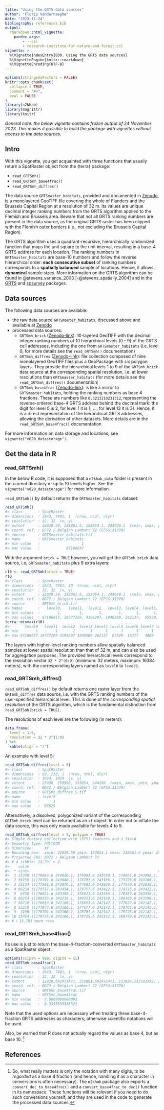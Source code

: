 ```yaml
---
title: "Using the GRTS data sources"
author: "Floris Vanderhaeghe"
date: "2023-11-24"
bibliography: references.bib
output: 
  rmarkdown::html_vignette:
    pandoc_args:
        - --csl
        - research-institute-for-nature-and-forest.csl
vignette: >
  %\VignetteIndexEntry{030. Using the GRTS data sources}
  %\VignetteEngine{knitr::rmarkdown}
  %\VignetteEncoding{UTF-8}
---
```


```r
options(stringsAsFactors = FALSE)
knitr::opts_chunk$set(
  collapse = TRUE,
  comment = "#>",
  eval = FALSE
)
library(n2khab)
library(magrittr)
library(knitr)
```

_General note: the below vignette contains frozen output of 24 November 2023._
_This makes it possible to build the package with vignettes without access to the data sources._

## Intro

With this vignette, you get acquainted with three functions that usually return a SpatRaster object from the {terra} package:

- `read_GRTSmh()`
- `read_GRTSmh_base4frac()`
- `read_GRTSmh_diffres()`

The data source `GRTSmaster_habitats`, provided and documented in [Zenodo](https://doi.org/10.5281/zenodo.2611233), is a monolayered GeoTIFF file covering the whole of Flanders and the Brussels Capital Region at a resolution of 32 m.
Its values are unique decimal integer ranking numbers from the GRTS algorithm applied to the Flemish and Brussels area.
Beware that not all GRTS ranking numbers are present in the data source, as the original GRTS raster has been clipped with the Flemish outer borders (i.e., not excluding the Brussels Capital Region).

The GRTS algorithm uses a quadrant-recursive, hierarchically randomized function that maps the unit square to the unit interval, resulting in a base-4 GRTS address for each location. The ranking numbers in `GRTSmaster_habitats` are base-10 numbers and follow the reverse hierarchical order: **each consecutive subset** of ranking numbers corresponds to a **spatially balanced** sample of locations. Hence, it allows **dynamical** sample sizes. More information on the GRTS algorithm can be found in @stevens_variance_2003 [-@stevens_spatially_2004] and in the [GRTS](https://github.com/ThierryO/grts) and [spsurvey](https://CRAN.R-project.org/package=spsurvey) packages.


## Data sources

The following data sources are available:

- the raw data source `GRTSmaster_habitats`, discussed above and available at [Zenodo](https://doi.org/10.5281/zenodo.2611233)
- processed data sources:
    - `GRTSmh_brick` ([Zenodo-link](https://doi.org/10.5281/zenodo.3354403)): 10-layered GeoTIFF with the decimal integer ranking numbers of 10 hierarchical levels (0 - 9) of the GRTS cell addresses, including the one from `GRTSmaster_habitats` (i.e. level 0; for more details see the `read_GRTSmh()` documentation)
    - `GRTSmh_diffres` ([Zenodo-link](https://doi.org/10.5281/zenodo.3354405)): file collection composed of nine monolayered GeoTIFF files plus a GeoPackage with six polygon layers. They provide the hierarchical levels 1 to 9 of the `GRTSmh_brick` data source at the corresponding spatial resolution, i.e. at lower resolutions than `GRTSmaster_habitats` (for more details see the `read_GRTSmh_diffres()` documentation)
    - `GRTSmh_base4frac` ([Zenodo-link](https://doi.org/10.5281/zenodo.3354401)): is like a mirror to `GRTSmaster_habitats`, holding the ranking numbers as base 4 fractions.
    These are numbers like `0.3213210231312`, representing the reverse-ordered base-4 GRTS address behind the decimal mark: the digit for level 0 is 2, for level 1 it is 1, ..., for level 13 it is 3).
    Hence, it is a direct representation of the hierarchical GRTS addresses, allowing the derivation of other datasets.
    More details are in the `read_GRTSmh_base4frac()` documentation.

For more information on data storage and locations, see `vignette("v020_datastorage")`.

## Get the data in R

### read_GRTSmh()
  
In the below R code, it is supposed that a `n2khab_data` folder is present in the current directory or up to 10 levels higher.
See the `vignette("v020_datastorage")` for more information.

`read_GRTSmh()` by default returns the `GRTSmaster_habitats` dataset:

```r
read_GRTSmh()
#> class       : SpatRaster
#> dimensions  : 2843, 7401, 1  (nrow, ncol, nlyr)
#> resolution  : 32, 32  (x, y)
#> extent      : 22029.59, 258861.6, 153054.1, 244030.1  (xmin, xmax, ymin, ymax)
#> coord. ref. : BD72 / Belgian Lambert 72 (EPSG:31370)
#> source      : GRTSmaster_habitats.tif
#> name        : GRTSmaster_habitats
#> min value   :                   1
#> max value   :            67108857
```

With the argument `brick = TRUE` however, you will get the `GRTSmh_brick` data source, i.e. `GRTSmaster_habitats` plus 9 extra layers:

```r
r10 <- read_GRTSmh(brick = TRUE)
r10
#> class       : SpatRaster
#> dimensions  : 2843, 7401, 10  (nrow, ncol, nlyr)
#> resolution  : 32, 32  (x, y)
#> extent      : 22029.59, 258861.6, 153054.1, 244030.1  (xmin, xmax, ymin, ymax)
#> coord. ref. : BD72 / Belgian Lambert 72 (EPSG:31370)
#> source      : GRTSmh_brick.tif
#> names       :   level0,   level1,  level2,  level3, level4, level5, ...
#> min values  :        1,        1,       1,       1,      1,      1, ...
#> max values  : 67108857, 16777209, 4194297, 1048569, 262137,  65529, ...
terra::minmax(r10)
#>       level0   level1  level2  level3 level4 level5 level6 level7 level8 level9
#> min        1        1       1       1      1      1      1      1      1      1
#> max 67108857 16777209 4194297 1048569 262137  65529  16377   4089   1017    253
```

The layers with higher-level ranking numbers allow spatially balanced samples at lower spatial resolution than that of 32 m, and can also be used for aggregation purposes.
The provided hierarchical levels correspond to the resolution vector `32 * 2^(0:9)` (minimum: 32 meters, maximum: 16384 meters), with the corresponding layers named as `level0` to `level9`.

### read_GRTSmh_diffres()

`read_GRTSmh_diffres()` by default returns one raster layer from the `GRTSmh_diffres` data source, i.e. with the GRTS ranking numbers of the user-specified hierarchical level.
This is done _at the corresponding spatial resolution_ of the GRTS algorithm, which is the fundamental distinction from `read_GRTSmh(brick = TRUE)`.

The resolutions of each level are the following (in meters):

```r
data.frame(
  level = 1:9,
  resolution = 32 * 2^(1:9)
) %>%
  kable(align = "r")
```

An example with level 5:

```r
read_GRTSmh_diffres(level = 5)
#> class       : SpatRaster
#> dimensions  : 89, 232, 1  (nrow, ncol, nlyr)
#> resolution  : 1024, 1024  (x, y)
#> extent      : 22030, 259598, 153054, 244190  (xmin, xmax, ymin, ymax)
#> coord. ref. : BD72 / Belgian Lambert 72 (EPSG:31370)
#> source      : GRTSmh_diffres.5.tif
#> name        : level5
#> min value   :      1
#> max value   :  65529
```

Alternatively, a dissolved, polygonized variant of the corresponding `GRTSmh_brick` level can be returned as an `sf` object.
In order not to inflate the data source, this was only made available for levels 4 to 9.

```r
read_GRTSmh_diffres(level = 5, polygon = TRUE)
#> Simple feature collection with 13791 features and 1 field
#> Geometry type: POLYGON
#> Dimension:     XY
#> Bounding box:  xmin: 22029.59 ymin: 153054.1 xmax: 258861.6 ymax: 244030.1
#> Projected CRS: BD72 / Belgian Lambert 72
#> # A tibble: 13,791 × 2
#>    value                                                                    geom
#>  * <int>                                                           <POLYGON [m]>
#>  1 23390 ((178093.6 244030.1, 178093.6 243998.1, 178061.6 243998.1, 177997.6 24…
#>  2 56158 ((178701.6 243646.1, 178701.6 243166.1, 179725.6 243166.1, 179725.6 24…
#>  3 23134 ((177581.6 243870.1, 177581.6 243838.1, 177549.6 243838.1, 177485.6 24…
#>  4 60254 ((179757.6 243454.1, 179757.6 243422.1, 179725.6 243422.1, 179725.6 24…
#>  5  6750 ((176621.6 243390.1, 176621.6 243358.1, 176589.6 243358.1, 176589.6 24…
#>  6 60254 ((180333.6 243230.1, 180333.6 243198.1, 180365.6 243198.1, 180365.6 24…
#>  7 58718 ((176653.6 243166.1, 176653.6 242142.1, 177677.6 242142.1, 177677.6 24…
#>  8 52318 ((177677.6 243166.1, 177677.6 242142.1, 178701.6 242142.1, 178701.6 24…
#>  9  3166 ((178701.6 243166.1, 178701.6 242142.1, 179725.6 242142.1, 179725.6 24…
#> 10 15454 ((179725.6 243166.1, 179725.6 242142.1, 180749.6 242142.1, 180749.6 24…
#> # ℹ 13,781 more rows
```


### read_GRTSmh_base4frac()

Its use is just to return the base-4-fraction-converted `GRTSmaster_habitats` as a SpatRaster object:

```r
options(scipen = 999, digits = 15)
read_GRTSmh_base4frac()
#> class       : SpatRaster
#> dimensions  : 2843, 7401, 1  (nrow, ncol, nlyr)
#> resolution  : 32, 32  (x, y)
#> extent      : 22029.591973471, 258861.591973471, 153054.113583292, 244030.113583292  (xmin, xmax, ymin, ymax)
#> coord. ref. : BD72 / Belgian Lambert 72 (EPSG:31370)
#> source      : GRTSmh_base4frac.tif
#> name        : GRTSmh_base4frac
#> min value   :  0.0000000000001
#> max value   :  0.3333333333321
```

Note that the used options are necessary when treating these base-4-fraction GRTS addresses as characters; otherwise scientific notations will be used.

Also, be warned that R does not actually regard the values as base 4, but as base 10. [^base4]

[^base4]: So, what really matters is only the notation with many digits, to be _regarded_ as a base 4 fraction (and hence, handling it as a character in conversions is often necessary).
The `n2khab` package also exports a `convert_dec_to_base4frac()` and a `convert_base4frac_to_dec()` function in its namespace.
These functions will be relevant if you need to do such conversions yourself, and they are used in the code to generate the processed data sources.


## References


